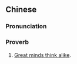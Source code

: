{{also|英雄所见略同}}
==Chinese==
{{zh-forms|s=英雄所见略同|type=24|lit=The views of heroes are roughly alike.}}

===Pronunciation===
{{zh-pron
|m=yīngxióng suǒjiànlüètóng
|cat=prov
}}

===Proverb===
{{zh-proverb}}

# [[great minds think alike|Great minds think alike]].
